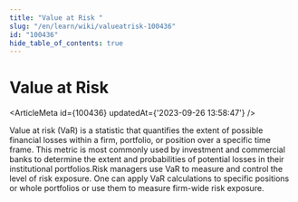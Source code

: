```yaml
---
title: "Value at Risk "
slug: "/en/learn/wiki/valueatrisk-100436"
id: "100436"
hide_table_of_contents: true
---
```



# Value at Risk 

<ArticleMeta id={100436} updatedAt={'2023-09-26 13:58:47'} />
<div className='border-solid border-b border-t-0 my-4 border-[var(--ifm-color-gray-300)]' />

Value at risk (VaR) is a statistic that quantifies the extent of possible financial losses within a firm, portfolio, or position over a specific time frame. This metric is most commonly used by investment and commercial banks to determine the extent and probabilities of potential losses in their institutional portfolios.Risk managers use VaR to measure and control the level of risk exposure. One can apply VaR calculations to specific positions or whole portfolios or use them to measure firm-wide risk exposure.
